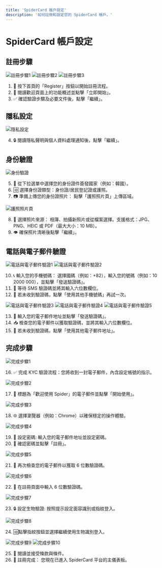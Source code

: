 ```yaml
---
title: 'SpiderCard 帳戶設定'
description: '如何註冊和設定您的 SpiderCard 帳戶。'
---
```


# SpiderCard 帳戶設定

## 註冊步驟

![註冊步驟1](https://milways.gitbook.io/~gitbook/image?url=https%3A%2F%2F576526375-files.gitbook.io%2F%7E%2Ffiles%2Fv0%2Fb%2Fgitbook-x-prod.appspot.com%2Fo%2Fspaces%252FWk98YWM2MHtAzSHwvK6L%252Fuploads%252FL6GkmyWApmoqEr4g0dCz%252F442.png%3Falt%3Dmedia%26token%3D9e562d8d-7c7c-49fc-8d72-8c15f436212f&width=768&dpr=4&quality=100&sign=41a94fb8&sv=2)
![註冊步驟2](https://milways.gitbook.io/~gitbook/image?url=https%3A%2F%2F576526375-files.gitbook.io%2F%7E%2Ffiles%2Fv0%2Fb%2Fgitbook-x-prod.appspot.com%2Fo%2Fspaces%252FWk98YWM2MHtAzSHwvK6L%252Fuploads%252FLFPBjW9MsXJJe4H84UxX%252F443.png%3Falt%3Dmedia%26token%3Daf334b54-b452-4a9c-9ef6-e3ea48aa7dd2&width=768&dpr=4&quality=100&sign=9804684f&sv=2)
![註冊步驟3](https://milways.gitbook.io/~gitbook/image?url=https%3A%2F%2F576526375-files.gitbook.io%2F%7E%2Ffiles%2Fv0%2Fb%2Fgitbook-x-prod.appspot.com%2Fo%2Fspaces%252FWk98YWM2MHtAzSHwvK6L%252Fuploads%252FWwozcKmJWjuLnj1h6Q7l%252F444.png%3Falt%3Dmedia%26token%3D750a07a0-0057-492a-82ea-fd95617ab967&width=768&dpr=4&quality=100&sign=1f8eb42c&sv=2)

1.  📝 按下首頁的「Register」按鈕以開始註冊流程。
2.  📖 閱讀歡迎頁面上的功能概述並點擊「立即開始」。
3.  ✅ 確認驗證步驟及必要文件後，點擊「繼續」。

## 隱私設定

![隱私設定](https://milways.gitbook.io/~gitbook/image?url=https%3A%2F%2F576526375-files.gitbook.io%2F%7E%2Ffiles%2Fv0%2Fb%2Fgitbook-x-prod.appspot.com%2Fo%2Fspaces%252FWk98YWM2MHtAzSHwvK6L%252Fuploads%252Ffg565UL27wq6y0NKkvZk%252F438.png%3Falt%3Dmedia%26token%3De4a2415c-c37a-4445-bb76-c45d1d45438a&width=768&dpr=4&quality=100&sign=24d8c522&sv=2)

4.  🔒 閱讀隱私聲明與個人資料處理通知後，點擊「繼續」。

## 身份驗證

![身份驗證](https://milways.gitbook.io/~gitbook/image?url=https%3A%2F%2F576526375-files.gitbook.io%2F%7E%2Ffiles%2Fv0%2Fb%2Fgitbook-x-prod.appspot.com%2Fo%2Fspaces%252FWk98YWM2MHtAzSHwvK6L%252Fuploads%252FBMCcLtYuWKVZY2u4RJm8%252F447.png%3Falt%3Dmedia%26token%3D01e39f5a-8e93-4eab-9f8a-97c86282527f&width=768&dpr=4&quality=100&sign=5800757a&sv=2)

5.  📄 從下拉選單中選擇您的身份證件簽發國家（例如：韓國）。
6.  🆔 選擇身份證類型：身份證/居民登記證或護照。
7.  📷 準備上傳您的身份證照片：
    點擊「護照照片頁」上傳區域。

![護照照片頁](https://milways.gitbook.io/~gitbook/image?url=https%3A%2F%2F576526375-files.gitbook.io%2F%7E%2Ffiles%2Fv0%2Fb%2Fgitbook-x-prod.appspot.com%2Fo%2Fspaces%252FWk98YWM2MHtAzSHwvK6L%252Fuploads%252FYQj3kaXN2qyaRjnucRgB%252F448.png%3Falt%3Dmedia%26token%3D0d7dc48c-1c4f-4ef7-aa85-44f57990b892&width=768&dpr=4&quality=100&sign=82a8ce33&sv=2)

8.  📱 選擇照片來源：
    相簿、拍攝新照片或從檔案選擇。支援格式：JPG、PNG、HEIC 或 PDF（最大大小：10 MB）。
9.  👁 確保照片清晰後點擊「繼續」。

## 電話與電子郵件驗證

![電話與電子郵件驗證1](https://milways.gitbook.io/~gitbook/image?url=https%3A%2F%2F576526375-files.gitbook.io%2F%7E%2Ffiles%2Fv0%2Fb%2Fgitbook-x-prod.appspot.com%2Fo%2Fspaces%252FWk98YWM2MHtAzSHwvK6L%252Fuploads%252Fl4IvFiyh6CWQF1NuBDJ4%252F449.png%3Falt%3Dmedia%26token%3Db40aa58c-d9ce-49bb-bec2-d57858324bbf&width=768&dpr=4&quality=100&sign=4924377e&sv=2)
![電話與電子郵件驗證2](https://milways.gitbook.io/~gitbook/image?url=https%3A%2F%2F576526375-files.gitbook.io%2F%7E%2Ffiles%2Fv0%2Fb%2Fgitbook-x-prod.appspot.com%2Fo%2Fspaces%252FWk98YWM2MHtAzSHwvK6L%252Fuploads%252FSwR9S569B5RWMs8FkhIL%252F450.png%3Falt%3Dmedia%26token%3D94e7368f-4c21-487f-b7ce-b17c208b2f52&width=768&dpr=4&quality=100&sign=d27547c8&sv=2)

10. 📞 輸入您的手機號碼：
    選擇國碼（例如：+82），輸入您的號碼（例如：10 2000 000），並點擊「發送驗證碼」。
11. 📲 等待 SMS 驗證碼並將其輸入六位數欄位。
12. 🔄 若未收到驗證碼，點擊「使用其他手機號碼」再試一次。

![電話與電子郵件驗證3](https://milways.gitbook.io/~gitbook/image?url=https%3A%2F%2F576526375-files.gitbook.io%2F%7E%2Ffiles%2Fv0%2Fb%2Fgitbook-x-prod.appspot.com%2Fo%2Fspaces%252FWk98YWM2MHtAzSHwvK6L%252Fuploads%252FHVsZZyzurnHPrk24eg3X%252F451.png%3Falt%3Dmedia%26token%3D247078a6-ccd5-4ead-9b73-312c665e8bbe&width=768&dpr=4&quality=100&sign=9a939301&sv=2)
![電話與電子郵件驗證4](https://milways.gitbook.io/~gitbook/image?url=https%3A%2F%2F576526375-files.gitbook.io%2F%7E%2Ffiles%2Fv0%2Fb%2Fgitbook-x-prod.appspot.com%2Fo%2Fspaces%252FWk98YWM2MHtAzSHwvK6L%252Fuploads%252FY63VLvsdEHcwW25VghOl%252F452.png%3Falt%3Dmedia%26token%3D1b1be889-38da-4213-9c42-a92b28f099c4&width=768&dpr=4&quality=100&sign=4d3f6f7f&sv=2)
![電話與電子郵件驗證5](https://milways.gitbook.io/~gitbook/image?url=https%3A%2F%2F576526375-files.gitbook.io%2F%7E%2Ffiles%2Fv0%2Fb%2Fgitbook-x-prod.appspot.com%2Fo%2Fspaces%252FWk98YWM2MHtAzSHwvK6L%252Fuploads%252FEMhQIlcVYeJQEj1u9E7r%252F453.png%3Falt%3Dmedia%26token%3De88e0b4a-97b8-4439-ac1d-5b23137edca1&width=768&dpr=4&quality=100&sign=84f3a9ac&sv=2)

13. 📧 輸入您的電子郵件地址並點擊「發送驗證碼」。
14. 📥 檢查您的電子郵件以獲取驗證碼，並將其輸入六位數欄位。
15. 🔄 若未收到驗證碼，點擊「使用其他電子郵件地址」。

## 完成步驟

![完成步驟1](https://milways.gitbook.io/~gitbook/image?url=https%3A%2F%2Fcontent.gitbook.com%2Fcontent%2FWk98YWM2MHtAzSHwvK6L%2Fblobs%2FJwQvAWCl6M0kdx273LjR%2F9.png&width=768&dpr=4&quality=100&sign=73b1a554&sv=2)

16. ✅ 完成 KYC 驗證流程：您將收到一封電子郵件，內含設定帳號的指示。

![完成步驟2](https://milways.gitbook.io/~gitbook/image?url=https%3A%2F%2Fcontent.gitbook.com%2Fcontent%2FWk98YWM2MHtAzSHwvK6L%2Fblobs%2FyacfybtERbf0v0rnWnY4%2F10.png&width=768&dpr=4&quality=100&sign=80c43ea4&sv=2)

17. 📩 標題為「歡迎使用 Spider」的電子郵件並點擊「開始使用」。

![完成步驟3](https://milways.gitbook.io/~gitbook/image?url=https%3A%2F%2Fcontent.gitbook.com%2Fcontent%2FWk98YWM2MHtAzSHwvK6L%2Fblobs%2FHNHpvhDWhF8GvlGvaxyN%2F11.png&width=768&dpr=4&quality=100&sign=10e96de3&sv=2)

18. 🌐 選擇瀏覽器（例如：Chrome）以確保穩定的操作體驗。

![完成步驟4](https://milways.gitbook.io/~gitbook/image?url=https%3A%2F%2Fcontent.gitbook.com%2Fcontent%2FWk98YWM2MHtAzSHwvK6L%2Fblobs%2FrddFtR1Zw1kKAcJgUEhn%2F12.png&width=768&dpr=4&quality=100&sign=a304b9cf&sv=2)

19. 🔐 設定密碼:
    輸入您的電子郵件地址並設定密碼。
20. 🔄 確認密碼並點擊「註冊」。

![完成步驟5](https://milways.gitbook.io/~gitbook/image?url=https%3A%2F%2Fcontent.gitbook.com%2Fcontent%2FWk98YWM2MHtAzSHwvK6L%2Fblobs%2F0YsHj7kN5yBAahYU3C3f%2F13.png&width=768&dpr=4&quality=100&sign=3a235f6f&sv=2)

21. 📧 再次檢查您的電子郵件以獲取 6 位數驗證碼。

![完成步驟6](https://milways.gitbook.io/~gitbook/image?url=https%3A%2F%2Fcontent.gitbook.com%2Fcontent%2FWk98YWM2MHtAzSHwvK6L%2Fblobs%2FN1WPgoinRwDtnLl3AzPI%2F14.png&width=768&dpr=4&quality=100&sign=319326c&sv=2)

22. 🔢 在註冊頁面中輸入 6 位數驗證碼。

![完成步驟7](https://milways.gitbook.io/~gitbook/image?url=https%3A%2F%2Fcontent.gitbook.com%2Fcontent%2FWk98YWM2MHtAzSHwvK6L%2Fblobs%2Fuo51njZTB2iNmOgvU83i%2F15.png&width=768&dpr=4&quality=100&sign=242d8b1b&sv=2)

23. 🔒 設定生物驗證:
    按照提示設定面容識別或指紋登入。

![完成步驟8](https://milways.gitbook.io/~gitbook/image?url=https%3A%2F%2Fcontent.gitbook.com%2Fcontent%2FWk98YWM2MHtAzSHwvK6L%2Fblobs%2FMFRTTIfvyFxDmg1I7flc%2F16.png&width=768&dpr=4&quality=100&sign=725b19c2&sv=2)

24. 🆔點擊指紋按鈕並選擇繼續使用生物識別登入。

![完成步驟9](https://milways.gitbook.io/~gitbook/image?url=https%3A%2F%2Fcontent.gitbook.com%2Fcontent%2FWk98YWM2MHtAzSHwvK6L%2Fblobs%2FPCWheKDrkhdo4HbKIfHi%2F17.png&width=768&dpr=4&quality=100&sign=b67d756b&sv=2)
![完成步驟10](https://milways.gitbook.io/~gitbook/image?url=https%3A%2F%2Fcontent.gitbook.com%2Fcontent%2FWk98YWM2MHtAzSHwvK6L%2Fblobs%2FuoWRJmqNIhBKkiLS0ovg%2F18.png&width=768&dpr=4&quality=100&sign=e52de77&sv=2)

25. 📜 閱讀並接受條款與條件。
26. 🎉 註冊完成：
    您現在已進入 SpiderCard 平台的主儀表板。
